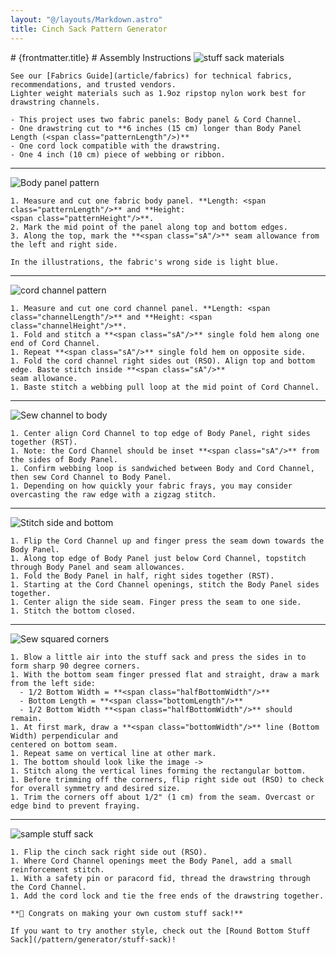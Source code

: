 ```yaml
---
layout: "@/layouts/Markdown.astro"
title: Cinch Sack Pattern Generator
---
```


<Card class="prose max-w-none">
  # {frontmatter.title}
  <CinchSack/>
</Card>

<CenteredSection>
  # Assembly Instructions

  <DividedSection header="Materials">
    <Image
      format="webp"
      width={225}
      aspectRatio="1/1"
      src={import("@/images/cinchsack/materials.jpg")}
      alt="stuff sack materials"
      class="float-right rounded-lg"
    />

    See our [Fabrics Guide](article/fabrics) for technical fabrics, recommendations, and trusted vendors.
    Lighter weight materials such as 1.9oz ripstop nylon work best for drawstring channels.

    - This project uses two fabric panels: Body panel & Cord Channel.
    - One drawstring cut to **6 inches (15 cm) longer than Body Panel Length (<span class="patternLength"/>)**
    - One cord lock compatible with the drawstring.
    - One 4 inch (10 cm) piece of webbing or ribbon.


  </DividedSection>

  ---

  <DividedSection header="Body Panel">
    <Image
      format="webp"
      width={225}
      aspectRatio="1/1"
      src={import("@/images/cinchsack/cinch2.jpg")}
      alt="Body panel pattern"
      class="float-right "
    />

    1. Measure and cut one fabric body panel. **Length: <span class="patternLength"/>** and **Height:
    <span class="patternHeight"/>**.
    2. Mark the mid point of the panel along top and bottom edges.
    3. Along the top, mark the **<span class="sA"/>** seam allowance from the left and right side.

    In the illustrations, the fabric's wrong side is light blue.


  </DividedSection>

  ---

  <DividedSection header="Drawstring Channel">
    <Image
      format="webp"
      width={225}
      aspectRatio="1/1"
      src={import("@/images/cinchsack/cinch3.jpg")}
      alt="cord channel pattern"
      class="float-right "
    />

    1. Measure and cut one cord channel panel. **Length: <span class="channelLength"/>** and **Height: <span
    class="channelHeight"/>**.
    1. Fold and stitch a **<span class="sA"/>** single fold hem along one end of Cord Channel.
    1. Repeat **<span class="sA"/>** single fold hem on opposite side.
    1. Fold the cord channel right sides out (RSO). Align top and bottom edge. Baste stitch inside **<span class="sA"/>**
    seam allowance.
    1. Baste stitch a webbing pull loop at the mid point of Cord Channel.

  </DividedSection>

  ---

  <DividedSection header="Attach Cord Channel">
    <Image
      format="webp"
      width={225}
      aspectRatio="1/1"
      src={import("@/images/cinchsack/cinch4.jpg")}
      alt="Sew channel to body"
      class="float-right"
    />

    1. Center align Cord Channel to top edge of Body Panel, right sides together (RST).
    1. Note: the Cord Channel should be inset **<span class="sA"/>** from the sides of Body Panel.
    1. Confirm webbing loop is sandwiched between Body and Cord Channel, then sew Cord Channel to Body Panel.
    1. Depending on how quickly your fabric frays, you may consider overcasting the raw edge with a zigzag stitch.
  </DividedSection>

  ---

  <DividedSection header="Body Seams">
    <Image
      format="webp"
      width={224}
      aspectRatio="1/1"
      src={import("@/images/cinchsack/cinch5.jpg")}
      alt="Stitch side and bottom"
      class="float-right"
    />

    1. Flip the Cord Channel up and finger press the seam down towards the Body Panel.
    1. Along top edge of Body Panel just below Cord Channel, topstitch through Body Panel and seam allowances.
    1. Fold the Body Panel in half, right sides together (RST).
    1. Starting at the Cord Channel openings, stitch the Body Panel sides together.
    1. Center align the side seam. Finger press the seam to one side.
    1. Stitch the bottom closed.

  </DividedSection>

  ---

  <DividedSection header="Squaring the Bottom">
    <Image
      format="webp"
      width={225}
      aspectRatio="1/1"
      src={import("@/images/cinchsack/cinch6.jpg")}
      alt="Sew squared corners"
      class="float-right"
    />

    1. Blow a little air into the stuff sack and press the sides in to form sharp 90 degree corners.
    1. With the bottom seam finger pressed flat and straight, draw a mark from the left side:
      - 1/2 Bottom Width = **<span class="halfBottomWidth"/>**
      - Bottom Length = **<span class="bottomLength"/>**
      - 1/2 Bottom Width **<span class="halfBottomWidth"/>** should remain.
    1. At first mark, draw a **<span class="bottomWidth"/>** line (Bottom Width) perpendicular and
    centered on bottom seam.
    1. Repeat same on vertical line at other mark.
    1. The bottom should look like the image ->
    1. Stitch along the vertical lines forming the rectangular bottom.
    1. Before trimming off the corners, flip right side out (RSO) to check for overall symmetry and desired size.
    1. Trim the corners off about 1/2" (1 cm) from the seam. Overcast or edge bind to prevent fraying.

  </DividedSection>

  ---

  <DividedSection header="Finishing Up">
    <Image
      format="webp"
      width={225}
      aspectRatio="1/1"
      src={import("@/images/cinchsack/sample.jpg")}
      alt="sample stuff sack"
      class="float-right rounded-xl"
    />

    1. Flip the cinch sack right side out (RSO).
    1. Where Cord Channel openings meet the Body Panel, add a small reinforcement stitch.
    1. With a safety pin or paracord fid, thread the drawstring through the Cord Channel.
    1. Add the cord lock and tie the free ends of the drawstring together.

    **👏 Congrats on making your own custom stuff sack!**

    If you want to try another style, check out the [Round Bottom Stuff Sack](/pattern/generator/stuff-sack)!

  </DividedSection>
</CenteredSection>